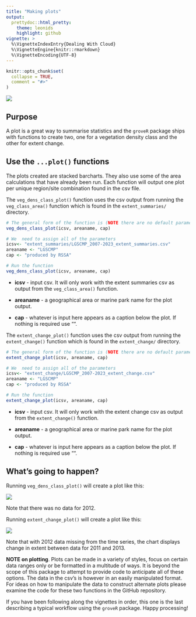 ```yaml
---
title: "Making plots"
output: 
  prettydoc::html_pretty:
    theme: leonids
    highlight: github
vignette: >
  %\VignetteIndexEntry{Dealing With Cloud}
  %\VignetteEngine{knitr::rmarkdown}
  %\VignetteEncoding{UTF-8}
---
```


```r
knitr::opts_chunk$set(
  collapse = TRUE,
  comment = "#>"
)
```

![](plots/tree_logo_small.png)

## Purpose
A plot is a great way to summarise statistics and the `groveR` package ships 
with functions to create two, one for a vegetation density class and the other 
for extent change.

## Use the `...plot()` functions
The plots created are stacked barcharts. They also use some of the area 
calculations that have already been run. Each function will output one plot per 
unique region/site combination found in the csv file.

The `veg_dens_class_plot()` function uses the csv output from running the 
`veg_class_area()` function which is found in the `extent_summaries/` directory.

```r
# The general form of the function is (NOTE there are no default parameters)
veg_dens_class_plot(icsv, areaname, cap)

# We  need to assign all of the parameters
icsv<- "extent_summaries/LGSCMP_2007-2023_extent_summaries.csv"
areaname <- "LGSCMP"
cap <- "produced by RSSA"

# Run the function
veg_dens_class_plot(icsv, areaname, cap)

```


* **icsv** - input csv. It will only work with the extent summaries csv as output 
from the `veg_class_area()` function.

* **areaname** - a geographical area or marine park name for the plot output.

* **cap** - whatever is input here appears as a caption below the plot. If nothing 
is required use "".

The `extent_change_plot()` function uses the csv output from running the 
`extent_change()` function which is found in the `extent_change/` directory.

```r
# The general form of the function is (NOTE there are no default parameters)
extent_change_plot(icsv, areaname, cap)

# We  need to assign all of the parameters
icsv<- "extent_change/LGSCMP_2007-2023_extent_change.csv"
areaname <- "LGSCMP"
cap <- "produced by RSSA"

# Run the function
extent_change_plot(icsv, areaname, cap)

```


* **icsv** - input csv. It will only work with the extent change csv as output 
from the `extent_change()` function.

* **areaname** - a geographical area or marine park name for the plot output.

* **cap** - whatever is input here appears as a caption below the plot. If nothing 
is required use "".

## What's going to happen?

Running `veg_dens_class_plot()` will create a plot like this:


![](plots/vegplot.png)

Note that there was no data for 2012.



Running `extent_change_plot()` will create a plot like this:

![](plots/extentplot.png)

Note that with 2012 data missing from the time series, the chart displays change 
in extent between data for 2011 and 2013.

**NOTE on plotting**. Plots can be made in a variety of styles, focus on certain 
data ranges only or be formatted in a multitude of ways. It is beyond the scope 
of this package to attempt to provide code to anticipate all of these options. The 
data in the csv's is however in an easily manipulated format. For ideas on how to 
manipulate the data to construct alternate plots please examine the code for these 
two functions in the GitHub repository.

If you have been following along the vignettes in order, this one is the last 
describing a typical workflow using the `groveR` package. Happy processing!
